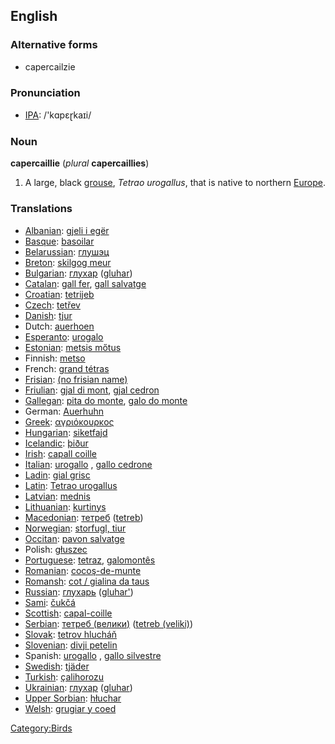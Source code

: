 {{wikipedia}}
==English==
===Alternative forms===
* capercailzie

===Pronunciation===
*[[w:IPA|IPA]]: /'kɑpɛɽkaɪi/

===Noun===
'''capercaillie''' (''plural'' '''capercaillies''')

# A large, black [[grouse]], ''Tetrao urogallus'', that is native to northern [[Europe]].

===Translations===

*[[Albanian]]: [[gjeli i egër]]
*[[Basque]]: [[basoilar]]
*[[Belarussian]]: [[глушэц]]
*[[Breton]]: [[skilgog meur]]
*[[Bulgarian]]: [[глухар]] ([[gluhar]])
*[[Catalan]]: [[gall fer]], [[gall salvatge]]
*[[Croatian]]: [[tetrijeb]]
*[[Czech]]: [[tetřev]]
*[[Danish]]: [[tjur]]
*Dutch: [[auerhoen]] {{n}}
*[[Esperanto]]: [[urogalo]]
*[[Estonian]]: [[metsis mőtus]]
*Finnish: [[metso]]
*French: [[grand tétras]] {{m}}
*[[Frisian]]: [[(no frisian name)]]
*[[Friulian]]: [[gjal di mont]], [[gjal cedron]]
*[[Gallegan]]: [[pita do monte]], [[galo do monte]]
*German: [[Auerhuhn]] {{n}}
*[[Greek]]: [[αγριόκουρκος]] '' ''
*[[Hungarian]]: [[siketfajd]]
*[[Icelandic]]: [[þiður]]
*[[Irish]]: [[capall coille]]
*[[Italian]]: [[urogallo]] {{m}}, [[gallo cedrone]] {{m}}
*[[Ladin]]: [[gial grisc]]
*[[Latin]]: [[Tetrao urogallus]] '' ''
*[[Latvian]]: [[mednis]]
*[[Lithuanian]]: [[kurtinys]]
*[[Macedonian]]: [[тетреб]] ([[tetreb]])
*[[Norwegian]]: [[storfugl, tiur]]
*[[Occitan]]: [[pavon salvatge]]
*Polish: [[głuszec]] '' ''
*[[Portuguese]]: [[tetraz]], [[galomontês]]
*[[Romanian]]: [[cocoş-de-munte]]
*[[Romansh]]: [[cot / gialina da taus]]
*[[Russian]]: [[глухарь]] ([[gluhar']]) '' ''
*[[Sami]]: [[čukčá]]
*[[Scottish]]: [[capal-coille]]
*[[Serbian]]: [[тетреб (велики)]] ([[tetreb (veliki)]])
*[[Slovak]]: [[tetrov hlucháň]]
*[[Slovenian]]: [[divji petelin]]
*Spanish: [[urogallo]] {{m}}, [[gallo silvestre]] {{m}}
*[[Swedish]]: [[tjäder]]
*[[Turkish]]: [[çalihorozu]]
*[[Ukrainian]]: [[глухар]] ([[gluhar]])
*[[Upper Sorbian]]: [[hłuchar]]
*[[Welsh]]: [[grugiar y coed]]

[[Category:Birds]]